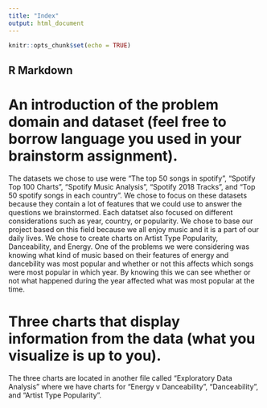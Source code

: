 ```yaml
---
title: "Index"
output: html_document
---
```


```r
knitr::opts_chunk$set(echo = TRUE)
```

## R Markdown

# An introduction of the problem domain and dataset (feel free to borrow language you used in your brainstorm assignment).

The datasets we chose to use were "The top 50 songs in spotify", "Spotify Top 100 Charts", "Spotify Music Analysis", "Spotify 2018 Tracks", and "Top 50 spotify songs in each country". We chose to focus on these datasets because they contain a lot of features that we could use to answer the questions we brainstormed. Each datatset also focused on different considerations such as year, country, or popularity. We chose to base our project based on this field because we all enjoy music and it is a part of our daily lives. We chose to create charts on Artist 
Type Popularity, Danceability, and Energy. One of the problems we were considering was knowing what kind of music based on their features of energy and dancebility was most popular and whether or not this affects which songs were most popular in which year. By knowing this we can see whether or not what happened during the year affected what was most popular at the time.  

# Three charts that display information from the data (what you visualize is up to you). 
The three charts are located in another file called "Exploratory Data Analysis" where we have charts for "Energy v Danceability", "Danceability", and "Artist Type Popularity".
